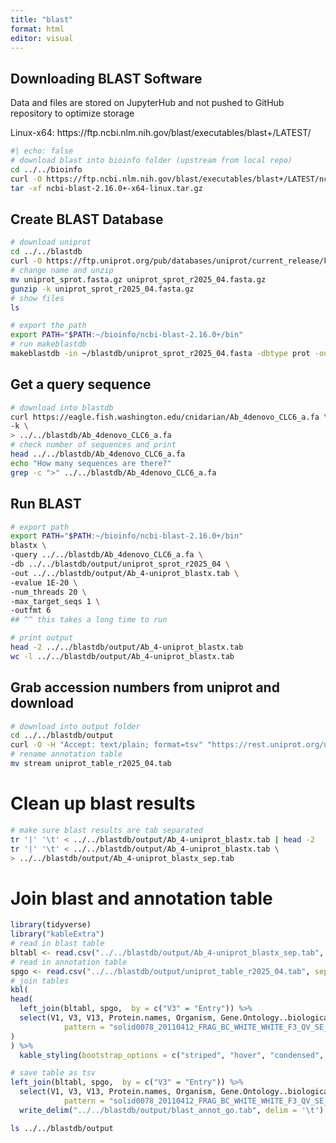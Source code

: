 ```yaml
---
title: "blast"
format: html
editor: visual
---
```


## Downloading BLAST Software
Data and files are stored on JupyterHub and not pushed to GitHub repository to optimize storage

Linux-x64: https://ftp.ncbi.nlm.nih.gov/blast/executables/blast+/LATEST/

```bash
#| echo: false
# download blast into bioinfo folder (upstream from local repo)
cd ../../bioinfo
curl -O https://ftp.ncbi.nlm.nih.gov/blast/executables/blast+/LATEST/ncbi-blast-2.16.0+-x64-linux.tar.gz
tar -xf ncbi-blast-2.16.0+-x64-linux.tar.gz
```

## Create BLAST Database
```bash
# download uniprot
cd ../../blastdb
curl -O https://ftp.uniprot.org/pub/databases/uniprot/current_release/knowledgebase/complete/uniprot_sprot.fasta.gz
# change name and unzip
mv uniprot_sprot.fasta.gz uniprot_sprot_r2025_04.fasta.gz
gunzip -k uniprot_sprot_r2025_04.fasta.gz
# show files
ls
```

```bash
# export the path
export PATH="$PATH:~/bioinfo/ncbi-blast-2.16.0+/bin"
# run makeblastdb
makeblastdb -in ~/blastdb/uniprot_sprot_r2025_04.fasta -dbtype prot -out ~/blastdb/output/uniprot_sprot_r2025_04
```
## Get a query sequence
```bash
# download into blastdb
curl https://eagle.fish.washington.edu/cnidarian/Ab_4denovo_CLC6_a.fa \
-k \
> ../../blastdb/Ab_4denovo_CLC6_a.fa
# check number of sequences and print
head ../../blastdb/Ab_4denovo_CLC6_a.fa
echo "How many sequences are there?"
grep -c ">" ../../blastdb/Ab_4denovo_CLC6_a.fa
```
## Run BLAST
```bash
# export path
export PATH="$PATH:~/bioinfo/ncbi-blast-2.16.0+/bin"
blastx \
-query ../../blastdb/Ab_4denovo_CLC6_a.fa \
-db ../../blastdb/output/uniprot_sprot_r2025_04 \
-out ../../blastdb/output/Ab_4-uniprot_blastx.tab \
-evalue 1E-20 \
-num_threads 20 \
-max_target_seqs 1 \
-outfmt 6
## ^^ this takes a long time to run 
```

```bash
# print output
head -2 ../../blastdb/output/Ab_4-uniprot_blastx.tab
wc -l ../../blastdb/output/Ab_4-uniprot_blastx.tab
```
## Grab accession numbers from uniprot and download
```bash
# download into output folder
cd ../../blastdb/output
curl -O -H "Accept: text/plain; format=tsv" "https://rest.uniprot.org/uniprotkb/stream?compressed=true&fields=accession%2Creviewed%2Cid%2Cprotein_name%2Cgene_names%2Corganism_name%2Clength&format=tsv&query=%28*%29+AND+%28reviewed%3Atrue%29"
# rename annotation table
mv stream uniprot_table_r2025_04.tab
```
# Clean up blast results
```bash
# make sure blast results are tab separated 
tr '|' '\t' < ../../blastdb/output/Ab_4-uniprot_blastx.tab | head -2
tr '|' '\t' < ../../blastdb/output/Ab_4-uniprot_blastx.tab \
> ../../blastdb/output/Ab_4-uniprot_blastx_sep.tab
```

# Join blast and annotation table
```r
library(tidyverse)
library("kableExtra")
# read in blast table
bltabl <- read.csv("../../blastdb/output/Ab_4-uniprot_blastx_sep.tab", sep = '\t', header = FALSE)
# read in annotation table
spgo <- read.csv("../../blastdb/output/uniprot_table_r2025_04.tab", sep = '\t', header = TRUE)
# join tables 
kbl(
head(
  left_join(bltabl, spgo,  by = c("V3" = "Entry")) %>%
  select(V1, V3, V13, Protein.names, Organism, Gene.Ontology..biological.process., Gene.Ontology.IDs) %>% mutate(V1 = str_replace_all(V1, 
            pattern = "solid0078_20110412_FRAG_BC_WHITE_WHITE_F3_QV_SE_trimmed", replacement = "Ab"))
)
) %>%
  kable_styling(bootstrap_options = c("striped", "hover", "condensed", "responsive"))

# save table as tsv 
left_join(bltabl, spgo,  by = c("V3" = "Entry")) %>%
  select(V1, V3, V13, Protein.names, Organism, Gene.Ontology..biological.process., Gene.Ontology.IDs) %>% mutate(V1 = str_replace_all(V1, 
            pattern = "solid0078_20110412_FRAG_BC_WHITE_WHITE_F3_QV_SE_trimmed", replacement = "Ab")) %>%
  write_delim("../../blastdb/output/blast_annot_go.tab", delim = '\t')

```

```bash
ls ../../blastdb/output
```


